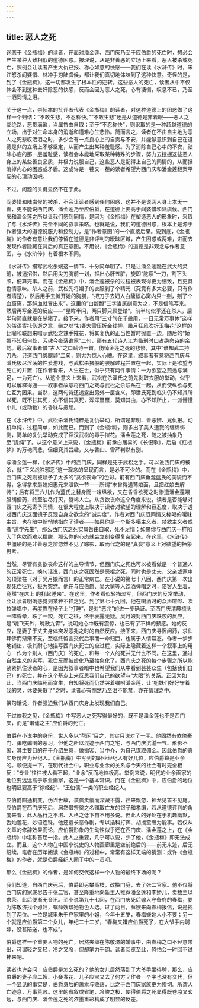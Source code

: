 ```yaml
---
---
---
```

title: 恶人之死
---




迷恋于《金瓶梅》的读者，在面对潘金莲、西门庆乃至于应伯爵的死亡时，想必会产生某种大致相似的道德困惑。按理说，从是非善恶的立场上来看，恶人被杀或死亡，照例会让读者产生大仇已报、称心如意的快感——我们在读《水浒传》时，宋江怒杀阎婆惜、林冲手刃陆虞候，都让我们真切地体味到了这种快意。奇怪的是，到了《金瓶梅》，这一切都发生了根本性的逆转。这些恶人的死亡，读者从中不仅体会不到这种去奸除恶的快感，反而会因为恶人之死，心有凄恻，叹息不已，乃至一洒同情之泪。

关于这一点，崇祯本的批评者代表《金瓶梅》的读者，对这种道德上的困惑做了这样一个归结：“不敢生悲，不忍称快。”“不敢生悲”还是从道德是非着眼——恶人之临绝路，恶贯满盈，当属咎由自取；至于“不忍称快”，则采取的是一种超越道德的立场，出于对生命本身的消逝和遭难心生悲怜。简而言之，读者在不由自主地为恶人之死悲叹洒泪之时，多少会有一点良心上的自责与不安，并能够意识到自己在道德是非的立场上不够坚定，从而产生出某种羞耻感。为了消除自己心中的不安，祛除心底的那一层羞耻感，读者会本能地采取某种特殊的步骤，努力去挖掘这些恶人身上的某些善良品质，并极力说服自己，这些恶人是配得上自己的同情的，从而抵消掉内心的困惑或矛盾。这或许是一茬又一茬的读者希望为西门庆和潘金莲翻案平反的心理动因吧。

不过，问题的关键显然不在于此。

阎婆惜和陆虞候的被杀，不会让读者感到任何困惑，这并不是说两人身上本无一善，更不能说西门庆、潘金莲乃至应伯爵，在道德上要高于阎婆惜和陆虞候。西门庆和潘金莲之所以让我们感到同情，是因为《金瓶梅》在塑造恶人的形象时，采取了与《水浒传》完全不同的叙事策略。也就是说，我们的道德困惑，根本上是源于作者强大的道德说服力和控制力，是“作者意图”的一个直接后果。说到底，《金瓶梅》的作者有意让我们停留在道德是非评判的暧昧区域，产生困惑或两难，进而去发现作者隐藏在背后的真正意图。不用说，《金瓶梅》的道德是非观念与作者意图，与《水浒传》有着根本不同。

《水浒传》描写武松杀嫂这一情节，十分简单明了。只是让潘金莲跪在武大的灵前，被逼招供，然后用尖刀胸前一划，抠出心肝五脏，旋即“肐察”一刀，割下头颅，便算完事。而在《金瓶梅》中，潘金莲被杀的过程被表现得更为细致，且更具色情意味。杀人之前，武松先将嫂子的衣服剥了个精光（究竟有多大必要，只有作者清楚），然后用手去摊开她的胸脯，“把刀子去妇人白馥馥心窝内只一剜，剜了个血窟窿，那鲜血就冒出来”。这里的“白馥馥”三字当属刻意为之，不是信笔写来。然后再写金莲的反应——“星眸半闪，两只脚只顾登踏”。前半句似乎还在杀人，后半句简直就是在杀猪了。接下来，作者用“三寸气在千般用，一日无常万事休”这样的俗语寄托伤逝之意，继之以“初春大雪压折金线柳，腊月狂风吹折玉梅花”这样的比喻和联想来暗示武松之辣手摧花，将其复仇的正当性暂时抛置一边。随后的“娇媚不知归何处，芳魂今夜落谁家”二句，颇有五代诗人江为临刑时口占绝命诗的余韵。最后叙事者借“古人”之口赋诗一首，伤悼金莲之死的悲惨，其中“谁知武二持刀杀，只道西门绑腿顽”二句，则尤为惊人心魄。在这里，叙事者有意将西门庆与潘氏极尽淫荡的性爱游戏，与武松杀猪般的肢解过程并置在一起，实际上是欲望与死亡的并置（在作者看来，人生在世，似乎只有两件事情：一为欲望之煎逼与满足，一为死亡）。从这个意义上来看，武松在杀潘氏之前先剥取衣服的举动，似乎可以解释得通——叙事者故意将西门之戏与武松之杀联系在一起，从而使纵欲与死亡互为因果。当然，这两句诗还透露出另外一层含义，即潘氏死到临头仍不知其所以死，既不甘其死，亦不信其真死，浑浑噩噩，莫知其由，亦不知所止，一派懵懂小儿（或动物）的昏昧与愚顽。

在《水浒传》中，武松杀潘氏纯粹是复仇举动，所谓是非明、善恶辨、兄仇报。动机单纯，过程简单，如此而已。而到了《金瓶梅》，则多出了美人遭戮的缠绵悱恻，简单的复仇举动变成了莽汉武松的毒手摧花。潘金莲之死，随之被抽象乃至“提纯”了。从这个意义上来说，《金瓶梅》前承白居易的《长恨歌》，后启《红楼梦》的万艳同悲，但细究其旨趣，又与香山、雪芹判然有别。

与潘金莲一样，《水浒传》中的西门庆，同样是死于武松之手。可以说西门庆的被杀，就“正义战胜邪恶”这一观念的呈现而言，是必不可少的。而在《金瓶梅》中，西门庆之死则被赋予了太多的“贪欲丧命”的色彩。前有西门庆垂涎蓝氏的美貌而不得，急得拿来爵媳妇惠元来泄欲一节——所谓“未曾得遇莺娘面，且把红娘去解馋”；后有将王六儿作为蓝氏之替身而一味纵欲，又在昏昏欲死之时惨遭潘金莲喂服胡僧药，终至油尽灯灭，髓竭人亡。从贪欲丧命这个角度来说，读者是否能够对西门庆之死寄予同情，在很大程度上取决于读者对欲望的理解和容忍度，取决于透过西门庆这面镜子反观自身之欲念的“诚实度”。作者对西门庆既同情又棒喝的暧昧主旨，也在暗中悄悄地指向了读者——如果你是一个斯多噶主义者、禁欲主义者或者“道学先生”，那么西门庆之死实属咎由自取，死不足惜；如果你与西门庆一样陷入了色欲而难以摆脱，那么你的心态就会立刻变得复杂起来。在这里，《水浒传》中僵硬的是非善恶之辨忽然不见了踪影，取而代之的是“真妄”意义上对欲望的抽象思考。

当然，尽管有贪欲丧命这样的主导情节，但西门庆之死也可以被看做是一个普通人的正常死亡。换句话说，西门庆之死固然是恶棍之死，同时也是丈夫、父亲或家中的顶梁柱（对于吴月娘而言）的正常病亡。在小说的第七十八回，西门庆第一次出现死亡征兆，极为突然。他在与应伯爵、吴大舅等人饮酒弹唱之时，陪客人坐着，竟然“在席上 的打起睡来”。在这里，作者看似轻描淡写，但西门庆的反常举动，会让读者明确感觉到某种不祥之兆。到了第七十九回，他在喝酒时的众声喧哗、吹拉弹唱中，再度靠在椅子上“打睡”，是对“恶兆”的进一步确证。至西门庆清晨梳头一阵昏晕，跌了一跤，死亡之征，终于表露无疑。吴月娘对西门庆跌跤的反应，是“魂飞天外，魄散九霄”，说明她心中既有震惊，也已有了不祥的预感。她的反应，是妻子于丈夫身体突发恶兆之时的自然反应。接下来，西门庆寻医问药，求仙拜佛而渐渐不支，至临终留言交代后事而一命归西，也属于人情常态。作者一步步地铺垫，极其耐心地描写西门庆死亡的全过程，实际上隐藏着这样一个叙事上的用心：作为个别人（西门庆）的死亡，和每一个人的死并无什么不同。在这里，通过自然主义的实写，死亡反而被虚化乃至抽象化了。西门庆之死的每个步骤之所以能紧紧抓住读者的心，是因为叙事者暗中也希望我们从中看到芸芸众生（包括我们自己）的死亡，并在这个基点上来反思我们自己的欲望与“大限”的关系。正因为如此，当西门庆临死而贪生，自知将死而仍然哭着嘱咐潘金莲，让“姐妹们好好守着我的灵，休要失散了”之时，读者心有恻然乃至泪不能禁，亦在情理之中。

换句话说，作者强迫我们从西门庆身上发现我们自己。

不过依我之见，《金瓶梅》中写恶人之死写得最好的，既不是潘金莲也不是西门庆，而是“谐谑之主”应伯爵的死亡。

伯爵在小说中的身份，世人多以“帮闲”目之，其实只说对了一半。他固然有依傍豪门、骗吃骗喝的恶习，但他之所以混迹于西门之宅，与西门庆沆瀣一气、形影不离，其主要目的在于介绍生意，做掮客、当中介，为自己谋取佣金。因此伯爵的真实身份应为经纪人。《金瓶梅》中写到的职业经纪人有好几位，应伯爵算是业余的。顺便提一下，在明代社会中，职业与业余的关系与今天的社会有时完全相反：“专业”往往被人看不起，“业余”反而地位极高。举例来说，明代的业余画家的地位要远远高于职业画家，这是一个基本常识。而在《金瓶梅》中，应伯爵的地位也明显要高于“徐经纪”、“王伯儒”一类的职业经纪人。

应伯爵圆通机变，伪诈世故，装疯卖傻而深藏不露，往来飘忽，神龙见首不见尾。应伯爵在西门庆死后，居然借祭奠之名赚取亡友的银子和孝绢，若从道德评判的角度来看，此人品行之不堪、人格之低下自不用多说。但此人的好处在于机趣幽默，舌灿莲花，妙语连珠。他还擅长恶作剧，专以插科打诨、胡搅蛮缠为能事。若仅从文章的修辞效果而论，应伯爵形象的生动性似乎还在西门庆、潘金莲之上，在《金瓶梅》中堪称首屈一指。此人之重要，几乎可以说，少了他，《金瓶梅》即无法成立。而且，这个人物在中国小说史的人物画廊里是空前绝后的——前无来迹，后无绍续。笔者在历年阅读《金瓶梅》的过程中，常常有这样无端的猜测：或许《金瓶梅》的作者，就是伯爵经纪人圈子中的一员吧。

那么《金瓶梅》的作者，是如何交代这样一个人物的最终下场的呢？

我们知道，自西门庆死后，伯爵即另攀高枝，改换门庭，去了张二官家。他不仅将西门庆的家底尽告于张二官，甚至隆重地向新主人推荐潘金莲和李娇儿，卖故主以求荣，此后便渐无音讯。至小说第九十七回，在西门庆死后嫁入守备府的春梅，要为陈敬济找个媳妇，嘱薛嫂帮她物色人选。过了两日，薛嫂来向春梅报信，说是找到了两位。一位是城里朱千户家里的小姐，今年十五岁，春梅嫌她人小不要；另一个就是应伯爵第二个女儿，年纪二十二岁，“春梅又嫌应伯爵死了，在大爷手内聘嫁，没甚陪送，也不成”。

伯爵这样一个重要人物的死亡，居然夹缠在陈敬济的婚事中，由春梅之口不经意带出，可谓轻之又轻，冷之又冷，但却笔力千钧。读者阅览至此，恐怕会一时回不过神来吧。

读者也许会问：应伯爵是怎么死的？他的女儿居然落到了大爷手里待聘，那么，应伯爵的妻子应二嫂、小妾春花、儿子应宝又去了何方？作者一个字也没有交代，但一个显见的事实是，伯爵身后的萧索与败落，比之于西门庆家族更为惨切。所谓人亡迹息，万事荒败。这里的省叙或省笔，冷峻之极，使得伯爵之死显得既苍凉又玄远，与西门庆、潘金莲之死的浓墨重彩构成了明显的反差。